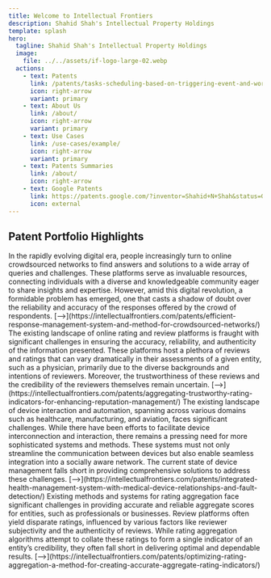 ```yaml
---
title: Welcome to Intellectual Frontiers
description: Shahid Shah's Intellectual Property Holdings
template: splash
hero:
  tagline: Shahid Shah's Intellectual Property Holdings
  image:
    file: ../../assets/if-logo-large-02.webp
  actions:
    - text: Patents
      link: /patents/tasks-scheduling-based-on-triggering-event-and-work-lists-management/
      icon: right-arrow	  
      variant: primary  
    - text: About Us
      link: /about/
      icon: right-arrow	  
      variant: primary 
    - text: Use Cases
      link: /use-cases/example/
      icon: right-arrow	  
      variant: primary       
    - text: Patents Summaries
      link: /about/
      icon: right-arrow
    - text: Google Patents
      link: https://patents.google.com/?inventor=Shahid+N+Shah&status=GRANT&type=PATENT&num=100&oq=inventor:%28Shahid+N+Shah%29+status:GRANT+type:PATENT
      icon: external
---
```



## Patent Portfolio Highlights

<CardGrid stagger>
	<Card title="Efficient Response Management System and Method for Crowdsourced Networks" icon="pencil">
		In the rapidly evolving digital era, people increasingly turn to online crowdsourced networks to find answers and solutions to a wide array of queries and challenges. These platforms serve as invaluable resources, connecting individuals with a diverse and knowledgeable community eager to share insights and expertise. However, amid this digital revolution, a formidable problem has emerged, one that casts a shadow of doubt over the reliability and accuracy of the responses offered by the crowd of respondents. [-->](https://intellectualfrontiers.com/patents/efficient-response-management-system-and-method-for-crowdsourced-networks/)
	</Card>
	<Card title="Aggregating Trustworthy Rating Indicators for Enhancing Reputation Management" icon="add-document">
		The existing landscape of online rating and review platforms is fraught with significant challenges in ensuring the accuracy, reliability, and authenticity of the information presented. These platforms host a plethora of reviews and ratings that can vary dramatically in their assessments of a given entity, such as a physician, primarily due to the diverse backgrounds and intentions of reviewers. Moreover, the trustworthiness of these reviews and the credibility of the reviewers themselves remain uncertain. [-->](https://intellectualfrontiers.com/patents/aggregating-trustworthy-rating-indicators-for-enhancing-reputation-management/)
	</Card>
	<Card title="Integrated Healthcare System with Predictive Analytics and Risk Management through Social Networking" icon="setting">
		The existing landscape of device interaction and automation, spanning across various domains such as healthcare, manufacturing, and aviation, faces significant challenges. While there have been efforts to facilitate device interconnection and interaction, there remains a pressing need for more sophisticated systems and methods. These systems must not only streamline the communication between devices but also enable seamless integration into a socially aware network. The current state of device management falls short in providing comprehensive solutions to address these challenges. [-->](https://intellectualfrontiers.com/patents/integrated-health-management-system-with-medical-device-relationships-and-fault-detection/)
	</Card>
	<Card title="Optimizing Rating Aggregation - A Method for Creating Accurate Aggregate Rating Indicators" icon="open-book">
		Existing methods and systems for rating aggregation face significant challenges in providing accurate and reliable aggregate scores for entities, such as professionals or businesses. Review platforms often yield disparate ratings, influenced by various factors like reviewer subjectivity and the authenticity of reviews. While rating aggregation algorithms attempt to collate these ratings to form a single indicator of an entity’s credibility, they often fall short in delivering optimal and dependable results. [-->](https://intellectualfrontiers.com/patents/optimizing-rating-aggregation-a-method-for-creating-accurate-aggregate-rating-indicators/)
	</Card>
</CardGrid>

